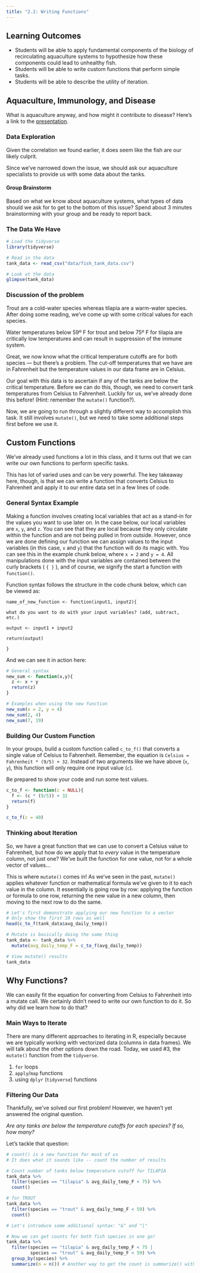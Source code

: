 ```yaml
---
title: "2.2: Writing Functions"
---
```


## Learning Outcomes

-   Students will be able to apply fundamental components of the biology of recirculating aquaculture systems to hypothesize how these components could lead to unhealthy fish.
-   Students will be able to write custom functions that perform simple tasks.
-   Students will be able to describe the utility of iteration.

## Aquaculture, Immunology, and Disease

What is aquaculture anyway, and how might it contribute to disease? Here's a link to the [presentation](https://docs.google.com/presentation/d/1CciKgqhu9WhS3x-YaTgEF15B0TefFhqevufThvmEfSk/edit?usp=sharing).

### Data Exploration

Given the correlation we found earlier, it does seem like the fish are our likely culprit.

Since we've narrowed down the issue, we should ask our aquaculture specialists to provide us with some data about the tanks.

#### Group Brainstorm

Based on what we know about aquaculture systems, what types of data should we ask for to get to the bottom of this issue? Spend about 3 minutes brainstorming with your group and be ready to report back.

### The Data We Have

```r
# Load the tidyverse
library(tidyverse)

# Read in the data
tank_data <- read_csv("data/fish_tank_data.csv")

# Look at the data
glimpse(tank_data)
```

### Discussion of the problem

Trout are a cold-water species whereas tilapia are a warm-water species. After doing some reading, we've come up with some critical values for each species.

Water temperatures below 59º F for trout and below 75º F for tilapia are critically low temperatures and can result in suppression of the immune system.

Great, we now know what the critical temperature cutoffs are for both species --- but there's a problem. The cut-off temperatures that we have are in Fahrenheit but the temperature values in our data frame are in Celsius.

Our goal with this data is to ascertain if any of the tanks are below the critical temperature. Before we can do this, though, we need to convert tank temperatures from Celsius to Fahrenheit. Luckily for us, we've already done this before! (Hint: remember the `mutate()` function?).

Now, we are going to run through a slightly different way to accomplish this task. It still involves `mutate()`, but we need to take some additional steps first before we use it.

## Custom Functions

We've already used functions a lot in this class, and it turns out that we can write our own functions to perform specific tasks.

This has lot of varied uses and can be very powerful. The key takeaway here, though, is that we can write a function that converts Celsius to Fahrenheit and apply it to our entire data set in a few lines of code.

### General Syntax Example

Making a function involves creating local variables that act as a stand-in for the values you want to use later on. In the case below, our local variables are `x`, `y`, and `z`. You can see that they are local because they only circulate within the function and are not being pulled in from outside. However, once we are done defining our function we can assign values to the input variables (in this case, `x` and `y`) that the function will do its magic with. You can see this in the example chunk below, where `x = 2` and `y = 4`. All manipulations done with the input variables are contained between the curly brackets ( `{ }` ), and of course, we signify the start a function with `function()`.

Function syntax follows the structure in the code chunk below, which can be viewed as:

`name_of_new_function <- function(input1, input2){`

`what do you want to do with your input variables? (add, subtract, etc.)`

`output <- input1 + input2`

`return(output)`

`}`

And we can see it in action here:

```r
# General syntax
new_sum <- function(x,y){
  z <- x + y
  return(z)
}

# Examples when using the new function
new_sum(x = 2, y = 4)
new_sum(2, 4)
new_sum(7, 19)
```

### Building Our Custom Function

In your groups, build a custom function called `c_to_f()` that converts a single value of Celsius to Fahrenheit. Remember, the equation is `Celsius = Fahrenheit * (9/5) + 32`. Instead of two arguments like we have above (`x`, `y`), this function will only require one input value (`c`).

Be prepared to show your code and run some test values.

```r
c_to_f <- function(c = NULL){
  f <- (c * (9/5)) + 32
  return(f)
}

c_to_f(c = 40)
```

### Thinking about Iteration

So, we have a great function that we can use to convert a Celsius value to Fahrenheit, but how do we apply that to *every* value in the temperature column, not just one? We've built the function for one value, not for a whole vector of values...

This is where `mutate()` comes in! As we've seen in the past, `mutate()` applies whatever function or mathematical formula we've given to it to each value in the column. It essentially is going row by row: applying the function or formula to one row, returning the new value in a new column, then moving to the next row to do the same.

```r
# Let's first demonstrate applying our new function to a vector
# Only show the first 10 rows as well
head(c_to_f(tank_data$avg_daily_temp))

# Mutate is basically doing the same thing
tank_data <- tank_data %>%
  mutate(avg_daily_temp_F = c_to_f(avg_daily_temp))

# View mutate() results
tank_data
```

## Why Functions?

We can easily fit the equation for converting from Celsius to Fahrenheit into a mutate call. We certainly didn't need to write our own function to do it. So why did we learn how to do that?

### Main Ways to Iterate

There are many different approaches to iterating in R, especially because we are typically working with vectorized data (columns in data frames). We will talk about the other options down the road. Today, we used #3, the `mutate()` function from the `tidyverse`.

1.  `for` loops
2.  `apply`/`map` functions
3.  using `dplyr` (`tidyverse`) functions

### Filtering Our Data

Thankfully, we've solved our first problem! However, we haven't yet answered the original question.

*Are any tanks are below the temperature cutoffs for each species? If so, how many?*

Let's tackle that question:

```r
# count() is a new function for most of us
# It does what it sounds like -- count the number of results

# Count number of tanks below temperature cutoff for TILAPIA
tank_data %>% 
  filter(species == "tilapia" & avg_daily_temp_F < 75) %>% 
  count()

# for TROUT
tank_data %>% 
  filter(species == "trout" & avg_daily_temp_F < 59) %>% 
  count()

# Let's introduce some additional syntax: "&" and "|"

# Now we can get counts for both fish species in one go!
tank_data %>%
  filter(species == "tilapia" & avg_daily_temp_F < 75 |
         species == "trout" & avg_daily_temp_F < 59) %>%
  group_by(species) %>%
  summarize(n = n()) # Another way to get the count is summarize() with n()

```
